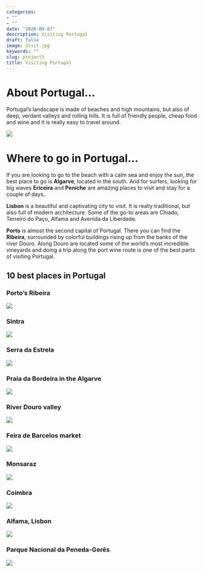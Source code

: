 ```yaml
---
categories:
- ""
- ""
date: "2020-09-07"
description: Visiting Portugal
draft: false
image: Visit.jpg
keywords: ""
slug: project5
title: Visiting Portugal
---
```



# About Portugal...

Portugal's landscape is made of beaches and high mountains, but also of deep, verdant valleys and rolling hills. It is full of friendly people, cheap food and wine and it is really easy to travel around.


![](https://lp-cms-production.imgix.net/image_browser/lisbon-portugal-GettyRF_1023284240.jpg.jpg)

# Where to go in Portugal...

If you are looking to go to the beach with a calm sea and enjoy the sun, the best place to go is **Algarve**, located in the south. And for surfers, looking for big waves **Ericeira** and **Peniche** are amazing places to visit and stay for a couple of days..

**Lisbon** is a beautiful and captivating city to visit. It is really traditional, but also full of modern architecture. Some of the go-to areas are Chiado, Terreiro do Paço, Alfama and Avenida da Liberdade.

**Porto** is almost the second capital of Portugal. There you can find the **Ribeira**, surrounded by colorful buildings rising up from the banks of the river Douro. Along Douro are located some of the world's most incredible vineyards and doing a trip along the port wine route is one of the best parts of visiting Portugal.



## 10 best places in Portugal

### Porto’s Ribeira

![](https://cdn.theculturetrip.com/wp-content/uploads/2015/11/jctp0047-ribeira-porto-portugal-burrows-23.jpg)


### Sintra

![](https://media.cntraveler.com/photos/590ca578c116ba6ca55ec67c/16:9/w_4975,h_2798,c_limit/sintra-pena-palace-GettyImages-482413302.jpg)


### Serra da Estrela

![](https://quantocustaviajar.com/blog/wp-content/uploads/2019/01/serra-da-estrela-em-portugal.jpg)


### Praia da Bordeira in the Algarve

![](https://thepostcard.me/wp-content/uploads/2018/08/Praia-da-Bordeira-Beach-Portugal-1080x810.jpg)


### River Douro valley

![](https://www.travel-in-portugal.com/sites/default/files/photos/douro_valley.jpg)


### Feira de Barcelos market

![](https://www.cm-barcelos.pt/wp-content/uploads/2018/12/feira-semanal-1024x683.jpg)


### Monsaraz

![](https://upload.wikimedia.org/wikipedia/commons/7/70/Monsaraz_and_the_Alqueva_Reservoir.jpg)


### Coimbra

![](https://www.costharmonious.eu/wp-content/uploads/2019/05/coimbra-portogallo-cosa-vedere.jpg)


### Alfama, Lisbon

![](https://i.pinimg.com/736x/6a/32/dc/6a32dc6e51715ad2f9bada3e483e5ee8.jpg)


### Parque Nacional da Peneda-Gerês

![](https://media-cdn.tripadvisor.com/media/photo-s/0e/77/fb/05/junto-ao-parque-nacional.jpg)
